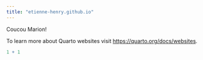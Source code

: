 ```yaml
---
title: "etienne-henry.github.io"
---
```


Coucou Marion!

To learn more about Quarto websites visit <https://quarto.org/docs/websites>.

```r
1 + 1
```
